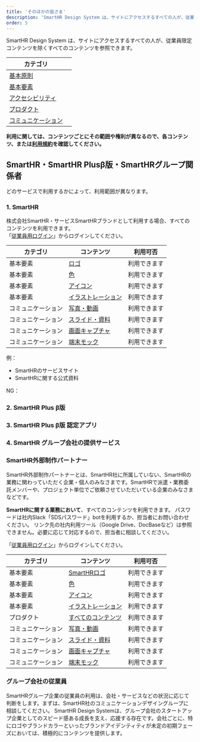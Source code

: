 ```yaml
---
title: 'そのほかの皆さま'
description: 'SmartHR Design System は、サイトにアクセスするすべての人が、従業員限定コンテンツを除くすべてのコンテンツを参照できます。利用に関しては、コンテンツごとにその範囲や権利が異なるので、各コンテンツ、または利用規約を確認してください。'
order: 5
---
```


SmartHR Design System は、サイトにアクセスするすべての人が、従業員限定コンテンツを除くすべてのコンテンツを参照できます。  

| カテゴリ |  |
| --- | --- |
| [基本原則](/foundation) |  |
| [基本要素](/basics) |  |
| [アクセシビリティ](/accessibility) |  |
| [プロダクト](/products) |  |
| [コミュニケーション](/communication) |  |

**利用に関しては、コンテンツごとにその範囲や権利が異なるので、各コンテンツ、または[利用規約](/terms/)を確認してください。**


## SmartHR・SmartHR Plusβ版・SmartHRグループ関係者

どのサービスで利用するかによって、利用範囲が異なります。


### 1. SmartHR
株式会社SmartHR・サービスSmartHRブランドとして利用する場合、すべてのコンテンツを利用できます。  
「[従業員用ログイン](/login)」からログインしてください。

| カテゴリ | コンテンツ | 利用可否 |
| --- | --- | --- |
| 基本要素 | [ロゴ](/basics/logos) | 利用できます |
| 基本要素 | [色](/basics/colors) | 利用できます |
| 基本要素 | [アイコン](/basics/icon) | 利用できます |
| 基本要素 | [イラストレーション](/basics/illustrations) | 利用できます |
| コミュニケーション | [写真・動画]() | 利用できます |
| コミュニケーション | [スライド・資料]() | 利用できます | 
| コミュニケーション | [画面キャプチャ]() | 利用できます |
| コミュニケーション | [端末モック]() | 利用できます |

例：
- SmartHRのサービスサイト
- SmartHRに関する公式資料

NG：


### 2. SmartHR Plus β版

### 3. SmartHR Plus β版 認定アプリ

### 4. SmartHR グループ会社の提供サービス

### SmartHR外部制作パートナー

SmartHR外部制作パートナーとは、SmartHR社に所属していない、SmartHRの業務に関わっていただく企業・個人のみなさまです。SmartHRで派遣・業務委託メンバーや、プロジェクト単位でご依頼させていただいている企業のみなさまなどです。

**SmartHRに関する業務において**、すべてのコンテンツを利用できます。
パスワードは社内Slack「SDSパスワード」botを利用するか、担当者にお問い合わせください。
リンク先の社内利用ツール（Google Drive、DocBaseなど）は参照できません。必要に応じて対応するので、担当者に相談してください。

「[従業員用ログイン](/login)」からログインしてください。

| カテゴリ | コンテンツ | 利用可否 |
| --- | --- | --- |
| 基本要素 | [SmartHRロゴ]() | 利用できます |
| 基本要素 | [色]() | 利用できます |
| 基本要素 | [アイコン]() | 利用できます |
| 基本要素 | [イラストレーション]() | 利用できます |
| プロダクト | [すべてのコンテンツ]() | 利用できます |
| コミュニケーション | [写真・動画]() | 利用できます |
| コミュニケーション | [スライド・資料]() | 利用できます | 
| コミュニケーション | [画面キャプチャ]() | 利用できます |
| コミュニケーション | [端末モック]() | 利用できます |


### グループ会社の従業員

SmartHRグループ企業の従業員の利用は、会社・サービスなどの状況に応じて判断をします。まずは、SmartHR社のコミュニケーションデザイングループに相談してください。
SmartHR Design Systemは、グループ会社のスタートアップ企業としてのスピード感ある成長を支え、応援する存在です。会社ごとに、特にロゴやブランドカラーといったブランドアイデンティティが未定の初期フェーズにおいては、積極的にコンテンツを提供します。
